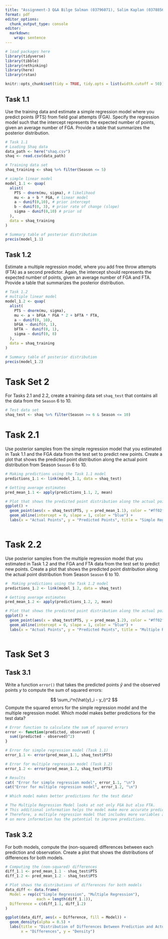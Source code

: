 ```yaml
---
title: "Assignment-3 Q&A Bilge Salman (03796071), Salim Kaplan (0378856) GitHub link: https://github.com/salimkaplan/BayesIntro24-Assignments/tree/main"
format: pdf
editor_options: 
  chunk_output_type: console
editor: 
  markdown: 
    wrap: sentence
---
```


```r
# load packages here
library(tidyverse)
library(tibble)
library(rethinking)
library(here)
library(rstan)

knitr::opts_chunk$set(tidy = TRUE, tidy.opts = list(width.cutoff = 50))
```



## Task 1.1

Use the training data and estimate a simple regression model where you predict points (PTS) from field goal attempts (FGA). 
Specify the regression model such that the intercept represents the expected number of points, given an average number of FGA.
Provide a table that summarizes the posterior distribution. 

```r
# Task 1.1
# Loading Shaq data
data_path <- here("shaq.csv")
shaq <- read.csv(data_path)

# Training data set
shaq_training <- shaq %>% filter(Season <= 5)

# simple linear model
model_1.1 <- quap(
  alist(
    PTS ~ dnorm(mu, sigma), # likelihood
    mu <- a + b * FGA, # linear model
    a ~ dunif(0,10), # prior intercept
    b ~ dunif(0, 3), # prior rate of change (slope)
    sigma ~ dunif(0,10) # prior sd
  ),
  data = shaq_training
)

# Summary table of posterior distribution 
precis(model_1.1)


```


## Task 1.2 

Estimate a multiple regression model, where you add free throw attempts (FTA) as a second predictor. 
Again, the intercept should represents the expected number of points, given an average number of FGA and FTA.
Provide a table that summarizes the posterior distribution.

```r
# Task 1.2
# multiple linear model
model_1.2 <- quap(
  alist(
    PTS ~ dnorm(mu, sigma),
    mu <- a + bFGA * FGA * 2 + bFTA * FTA,
    a ~ dunif(0, 10),
    bFGA ~ dunif(0, 1),
    bFTA ~  dunif(0, 1),
    sigma ~ dunif(0, 8)
  ),
  data = shaq_training
)

# Summary table of posterior distribution 
precis(model_1.2)

```


\newpage

# Task Set 2

For Tasks 2.1 and 2.2, create a training data set `shaq_test` that contains all the data from the `Season` 6 to 10. 

```r
# Test data set
shaq_test <- shaq %>% filter(Season >= 6 & Season <= 10)

```

# Task 2.1 

Use posterior samples from the simple regression model that you estimated in Task 1.1 and the FGA data from the test set to predict new points. 
Create a plot that shows the predicted point distribution along the actual point distribution from Season `Season` 6 to 10. 

```r
# Making predictions using the Task 1.1 model
predictions_1.1 <- link(model_1.1, data = shaq_test)

# Getting average estimates
pred_mean_1.1 <- apply(predictions_1.1, 2, mean)

# Plot that shows the predicted point distribution along the actual point distribution
ggplot() +
  geom_point(aes(x = shaq_test$PTS, y = pred_mean_1.1), color = "#ff02ff") +
  geom_abline(intercept = 0, slope = 1, color = "blue") +
  labs(x = "Actual Points", y = "Predicted Points", title = "Simple Regression Model Predictions")



```


# Task 2.2 

Use posterior samples from the multiple regression model that you estimated in Task 1.2 and the FGA and FTA data from the test set to predict new points. 
Create a plot that shows the predicted point distribution along the actual point distribution from Season `Season` 6 to 10. 

```r
#  Making predictions using the Task 1.2 model
predictions_1.2 <- link(model_1.2, data = shaq_test)

# Getting average estimates
pred_mean_1.2 <- apply(predictions_1.2, 2, mean)

# Plot that shows the predicted point distribution along the actual point distribution
ggplot() +
  geom_point(aes(x = shaq_test$PTS, y = pred_mean_1.2), color = "#ff02ff") +
  geom_abline(intercept = 0, slope = 1, color = "blue") +
  labs(x = "Actual Points", y = "Predicted Points", title = "Multiple Regression Model Predictions")



```

\newpage

# Task Set 3

## Task 3.1 

Write a function `error()` that takes the predicted points $\hat{y}$ and the observed points $y$ to compute the sum of squared errors:

$$
\sum_i^n(\hat{y}_i - y_i)^2
$$
Compute the squared errors for the simple regression model and the multiple regression model. 
Which model makes better predictions for the test data? 

```r
# Error function to calculate the sum of squared errors
error <- function(predicted, observed) {
  sum((predicted - observed)^2)
}

# Error for simple regression model (Task 1.1)
error_1.1 <- error(pred_mean_1.1, shaq_test$PTS)

# Error for multiple regression model (Task 1.2)
error_1.2 <- error(pred_mean_1.2, shaq_test$PTS)

# Results
cat( "Error for simple regression model", error_1.1, "\n")
cat("Error for multiple regression model", error_1.2, "\n")

# Which model makes better predictions for the test data?

# The Multiple Regression Model looks at not only FGA but also FTA. 
# This additional information helps the model make more accurate predictions. 
# Therefore, a multiple regression model that includes more variables and relies 
# on more information has the potential to improve predictions.
```


## Task 3.2

For both models, compute the (non-squared) differences between each prediction and observation. 
Create a plot that shows the distributions of differences for both models. 

```r
# Computing the (non-squared) differences
diff_1.1 <- pred_mean_1.1 - shaq_test$PTS
diff_1.2 <- pred_mean_1.2 - shaq_test$PTS

# Plot shows the distributions of differences for both models
data_diff <- data.frame(
  Model = rep(c("Simple Regression", "Multiple Regression"), 
              each = length(diff_1.1)),
  Difference = c(diff_1.1, diff_1.2)
)

ggplot(data_diff, aes(x = Difference, fill = Model)) +
  geom_density(alpha = 0.5) +
  labs(title = "Distribution of Differences Between Prediction and Actual Scores",
       x = "Differences", y = "Density")
```










